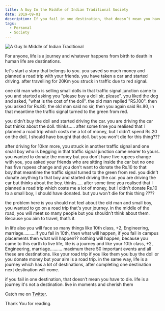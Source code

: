 ```yaml
---
title: A Guy In the Middle of Indian Traditional Society
date: 2019-09-01
description: If you fail in one destination, that doesn’t mean you have to die. life is a journey it's not a destination. live in moments and cherish them
tags:
  - Personal
  - Society
---
```


![A Guy In Middle of Indian Traditional](./guy.jpg)

For anyone, life is a journey and whatever happens from birth to death in human life are destinations.

let's start a story that belongs to you. you saved so much money and planned a road trip with your friends. you have taken a car and started driving. after travelling for 20Km you struck in traffic due to red signal.

one old man who is selling small dolls in that traffic signal junction came to you and started asking you "please buy a doll sir, please".
you liked the dog and asked, "what is the cost of the doll". the old man replied "RS.100". then you asked for Rs.80, the old man said no sir, then you again said Rs.80, in that meantime the traffic signal turned to the green from red.

you didn't buy the doll and started driving the car. you are driving the car but thinks about the doll. thinks..... after some time you realised that I planned a road trip which costs me a lot of money, but I didn't spend Rs.20 on the doll, I should have bought that doll. but you won't die for this thing???

after driving for 10km more, you struck in another traffic signal and one small boy who is begging in that traffic signal junction came nearer to yours. you wanted to donate the money but you don't have five rupees change with you, you asked your friends who are sitting inside the car but no one has five rupees change and you don't want to donate the Rs.10 to that boy.that meantime the traffic signal turned to the green from red.
you didn't donate anything to that boy and started driving the car. you are driving the car but thinks about the boy. thinks..... after some time you realised that I planned a road trip which costs me a lot of money, but I didn't donate Rs.10 to a small boy, I should have donated. but you won't die for this thing ????

the problem here is you should not feel about the old man and small boy, you wanted to go on a road trip that's your journey. in the middle of the road, you will meet so many people but you shouldn’t think about them. Because you aim to travel, that’s it.

in life also you will face so many things like 10th class, +2, Engineering, marriage..........if you fail in 10th, then what will happen, if you fail in campus placements then what will happen?? nothing will happen, because you came to this earth to live life, life is a journey and like your 10th class, +2, Engineering, marriage.......... maximum there 50 important events and all these are destinations. like your road trip if you like them you buy the doll or you donate money but your aim is a road trip. in the same way, life is a journey which has a lot of destinations, after completing one destination next destination will come.

if you fail in one destination, that doesn’t mean you have to die. life is a journey it's not a destination. live in moments and cherish them

Catch me on [Twitter](https://twitter.com/iamchaduvula).

Thank You for reading.
